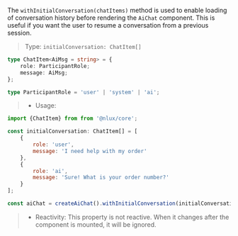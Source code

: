 The `withInitialConversation(chatItems)` method is used to enable loading of conversation history before
rendering the `AiChat` component. This is useful if you want the user to resume a conversation
from a previous session.

> Type: `initialConversation: ChatItem[]`

```ts
type ChatItem<AiMsg = string> = {
    role: ParticipantRole;
    message: AiMsg;
};

type ParticipantRole = 'user' | 'system' | 'ai';
```

> * Usage:

```javascript
import {ChatItem} from from '@nlux/core';

const initialConversation: ChatItem[] = [
    {
        role: 'user',
        message: 'I need help with my order'
    },
    {
        role: 'ai',
        message: 'Sure! What is your order number?'
    }
];

const aiChat = createAiChat().withInitialConversation(initialConversation);
```

> * Reactivity: This property is not reactive. When it changes after the component is mounted, it will be ignored.
